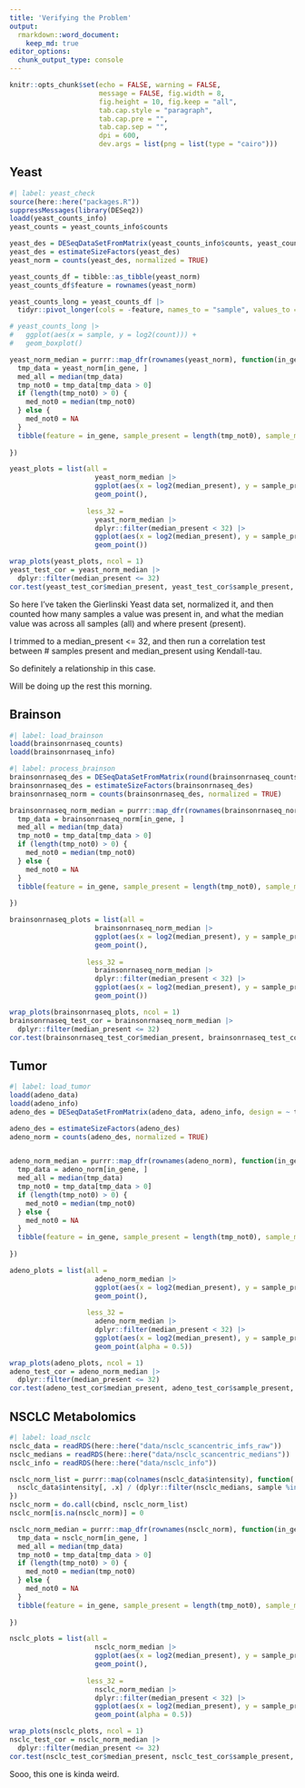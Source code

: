 ```yaml
---
title: 'Verifying the Problem'
output: 
  rmarkdown::word_document:
    keep_md: true
editor_options: 
  chunk_output_type: console
---
```


```r
knitr::opts_chunk$set(echo = FALSE, warning = FALSE, 
                      message = FALSE, fig.width = 8, 
                      fig.height = 10, fig.keep = "all",
                      tab.cap.style = "paragraph",
                      tab.cap.pre = "",
                      tab.cap.sep = "",
                      dpi = 600,
                      dev.args = list(png = list(type = "cairo")))
```

## Yeast

```r
#| label: yeast_check
source(here::here("packages.R"))
suppressMessages(library(DESeq2))
loadd(yeast_counts_info)
yeast_counts = yeast_counts_info$counts

yeast_des = DESeqDataSetFromMatrix(yeast_counts_info$counts, yeast_counts_info$info, design = ~ sample)
yeast_des = estimateSizeFactors(yeast_des)
yeast_norm = counts(yeast_des, normalized = TRUE)

yeast_counts_df = tibble::as_tibble(yeast_norm)
yeast_counts_df$feature = rownames(yeast_norm)

yeast_counts_long = yeast_counts_df |>
  tidyr::pivot_longer(cols = -feature, names_to = "sample", values_to = "count")

# yeast_counts_long |>
#   ggplot(aes(x = sample, y = log2(count))) +
#   geom_boxplot()

yeast_norm_median = purrr::map_dfr(rownames(yeast_norm), function(in_gene){
  tmp_data = yeast_norm[in_gene, ]
  med_all = median(tmp_data)
  tmp_not0 = tmp_data[tmp_data > 0]
  if (length(tmp_not0) > 0) {
    med_not0 = median(tmp_not0)
  } else {
    med_not0 = NA
  }
  tibble(feature = in_gene, sample_present = length(tmp_not0), sample_missing = length(tmp_data) - length(tmp_not0), median_all = med_all, median_present = med_not0)
  
})

yeast_plots = list(all = 
                     yeast_norm_median |>
                     ggplot(aes(x = log2(median_present), y = sample_present)) +
                     geom_point(),
                   
                   less_32 = 
                     yeast_norm_median |>
                     dplyr::filter(median_present < 32) |>
                     ggplot(aes(x = log2(median_present), y = sample_present)) +
                     geom_point())

wrap_plots(yeast_plots, ncol = 1)
yeast_test_cor = yeast_norm_median |>
  dplyr::filter(median_present <= 32)
cor.test(yeast_test_cor$median_present, yeast_test_cor$sample_present, method = "kendall")
```

So here I've taken the Gierlinski Yeast data set, normalized it, and then counted how many samples a value was present in, and what the median value was across all samples (all) and where present (present).

I trimmed to a median_present <= 32, and then run a correlation test between # samples present and median_present using Kendall-tau.

So definitely a relationship in this case.

Will be doing up the rest this morning.

## Brainson

```r
#| label: load_brainson
loadd(brainsonrnaseq_counts)
loadd(brainsonrnaseq_info)
```

```r
#| label: process_brainson
brainsonrnaseq_des = DESeqDataSetFromMatrix(round(brainsonrnaseq_counts), brainsonrnaseq_info, design = ~ tumor + type) 
brainsonrnaseq_des = estimateSizeFactors(brainsonrnaseq_des)
brainsonrnaseq_norm = counts(brainsonrnaseq_des, normalized = TRUE)

brainsonrnaseq_norm_median = purrr::map_dfr(rownames(brainsonrnaseq_norm), function(in_gene){
  tmp_data = brainsonrnaseq_norm[in_gene, ]
  med_all = median(tmp_data)
  tmp_not0 = tmp_data[tmp_data > 0]
  if (length(tmp_not0) > 0) {
    med_not0 = median(tmp_not0)
  } else {
    med_not0 = NA
  }
  tibble(feature = in_gene, sample_present = length(tmp_not0), sample_missing = length(tmp_data) - length(tmp_not0), median_all = med_all, median_present = med_not0)
  
})

brainsonrnaseq_plots = list(all = 
                     brainsonrnaseq_norm_median |>
                     ggplot(aes(x = log2(median_present), y = sample_present)) +
                     geom_point(),
                   
                   less_32 = 
                     brainsonrnaseq_norm_median |>
                     dplyr::filter(median_present < 32) |>
                     ggplot(aes(x = log2(median_present), y = sample_present)) +
                     geom_point())

wrap_plots(brainsonrnaseq_plots, ncol = 1)
brainsonrnaseq_test_cor = brainsonrnaseq_norm_median |>
  dplyr::filter(median_present <= 32)
cor.test(brainsonrnaseq_test_cor$median_present, brainsonrnaseq_test_cor$sample_present, method = "kendall")
```

## Tumor

```r
#| label: load_tumor
loadd(adeno_data)
loadd(adeno_info)
adeno_des = DESeqDataSetFromMatrix(adeno_data, adeno_info, design = ~ tissue_type)

adeno_des = estimateSizeFactors(adeno_des)
adeno_norm = counts(adeno_des, normalized = TRUE)


adeno_norm_median = purrr::map_dfr(rownames(adeno_norm), function(in_gene){
  tmp_data = adeno_norm[in_gene, ]
  med_all = median(tmp_data)
  tmp_not0 = tmp_data[tmp_data > 0]
  if (length(tmp_not0) > 0) {
    med_not0 = median(tmp_not0)
  } else {
    med_not0 = NA
  }
  tibble(feature = in_gene, sample_present = length(tmp_not0), sample_missing = length(tmp_data) - length(tmp_not0), median_all = med_all, median_present = med_not0)
  
})

adeno_plots = list(all = 
                     adeno_norm_median |>
                     ggplot(aes(x = log2(median_present), y = sample_present)) +
                     geom_point(),
                   
                   less_32 = 
                     adeno_norm_median |>
                     dplyr::filter(median_present < 32) |>
                     ggplot(aes(x = log2(median_present), y = sample_present)) +
                     geom_point(alpha = 0.5))

wrap_plots(adeno_plots, ncol = 1)
adeno_test_cor = adeno_norm_median |>
  dplyr::filter(median_present <= 32)
cor.test(adeno_test_cor$median_present, adeno_test_cor$sample_present, method = "kendall")
```

## NSCLC Metabolomics

```r
#| label: load_nsclc
nsclc_data = readRDS(here::here("data/nsclc_scancentric_imfs_raw"))
nsclc_medians = readRDS(here::here("data/nsclc_scancentric_medians"))
nsclc_info = readRDS(here::here("data/nsclc_info"))

nsclc_norm_list = purrr::map(colnames(nsclc_data$intensity), function(.x){
  nsclc_data$intensity[, .x] / (dplyr::filter(nsclc_medians, sample %in% .x) |> dplyr::pull(median))
})
nsclc_norm = do.call(cbind, nsclc_norm_list)
nsclc_norm[is.na(nsclc_norm)] = 0

nsclc_norm_median = purrr::map_dfr(rownames(nsclc_norm), function(in_gene){
  tmp_data = nsclc_norm[in_gene, ]
  med_all = median(tmp_data)
  tmp_not0 = tmp_data[tmp_data > 0]
  if (length(tmp_not0) > 0) {
    med_not0 = median(tmp_not0)
  } else {
    med_not0 = NA
  }
  tibble(feature = in_gene, sample_present = length(tmp_not0), sample_missing = length(tmp_data) - length(tmp_not0), median_all = med_all, median_present = med_not0)
  
})

nsclc_plots = list(all = 
                     nsclc_norm_median |>
                     ggplot(aes(x = log2(median_present), y = sample_present)) +
                     geom_point(),
                   
                   less_32 = 
                     nsclc_norm_median |>
                     dplyr::filter(median_present < 32) |>
                     ggplot(aes(x = log2(median_present), y = sample_present)) +
                     geom_point(alpha = 0.5))

wrap_plots(nsclc_plots, ncol = 1)
nsclc_test_cor = nsclc_norm_median |>
  dplyr::filter(median_present <= 32)
cor.test(nsclc_test_cor$median_present, nsclc_test_cor$sample_present, method = "kendall")
```

Sooo, this one is kinda weird.
